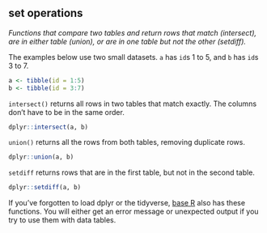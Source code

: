 ## set operations

<dfn>Functions that compare two tables and return rows that match (intersect), are in either table (union), or are in one table but not the other (setdiff).</dfn>

The examples below use two small datasets. `a` has `id`s 1 to 5, and `b` has `id`s 3 to 7.

```r
a <- tibble(id = 1:5)
b <- tibble(id = 3:7)
```

`intersect()` returns all rows in two tables that match exactly. The columns don't have to be in the same order.

```r
dplyr::intersect(a, b)
```

`union()` returns all the rows from both tables, removing duplicate rows.

```r
dplyr::union(a, b)
```

`setdiff` returns rows that are in the first table, but not in the second table.

```r
dplyr::setdiff(a, b)
```

<div class="warning">
If you've forgotten to load dplyr or the tidyverse, [base R](b#base-r) also has these functions. You will either get an error message or unexpected output if you try to use them with data tables.
</div>

